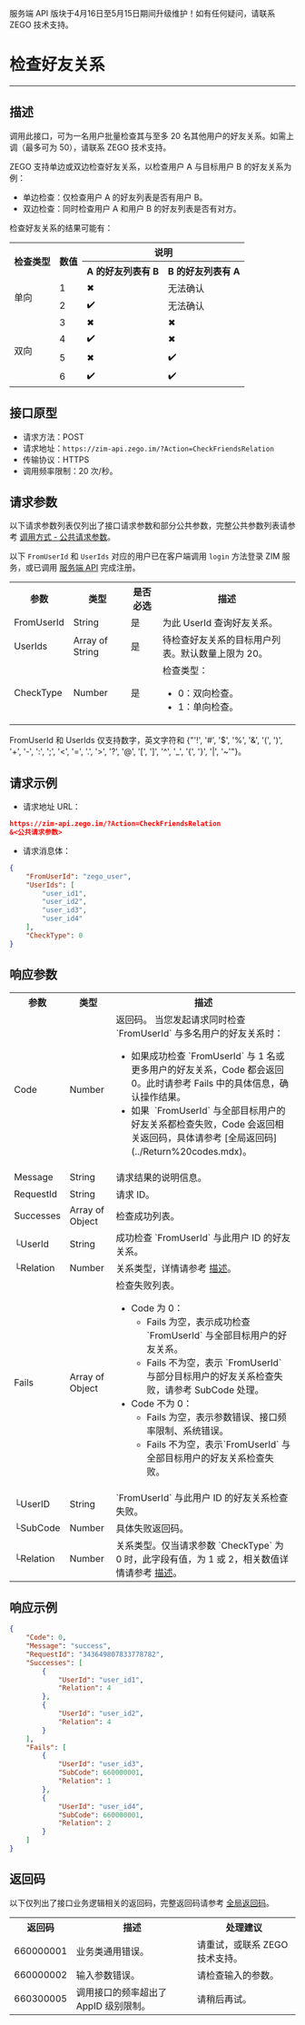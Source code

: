 <Warning title="警告">服务端 API 版块于4月16日至5月15日期间升级维护！如有任何疑问，请联系 ZEGO 技术支持。</Warning>
# 检查好友关系

- - -

## 描述

调用此接口，可为一名用户批量检查其与至多 20 名其他用户的好友关系。如需上调（最多可为 50），请联系 ZEGO 技术支持。

ZEGO 支持单边或双边检查好友关系，以检查用户 A 与目标用户 B 的好友关系为例：
- 单边检查：仅检查用户 A 的好友列表是否有用户 B。
- 双边检查：同时检查用户 A 和用户 B 的好友列表是否有对方。

检查好友关系的结果可能有：

<table>
<tbody><tr>
<th rowspan="2">检查类型</th>
<th rowspan="2">数值</th>
<th colspan="2">说明</th>
</tr>
<tr>
<th>A 的好友列表有 B</th>
<th>B 的好友列表有 A</th>
</tr>
<tr>
<td rowspan="2">单向</td>
<td>1</td>
<td>✖</td>
<td>无法确认</td>
</tr>
<tr>
<td>2</td>
<td>✔️</td>
<td>无法确认</td>
</tr>
<tr>
<td rowspan="4">双向</td>
<td>3</td>
<td>✖</td>
<td>✖</td>
</tr>
<tr>
<td>4</td>
<td>✔️</td>
<td>✖</td>
</tr>
<tr>
<td>5</td>
<td>✖</td>
<td>✔️</td>
</tr>
<tr>
<td>6</td>
<td>✔️</td>
<td>✔️</td>
</tr>
</tbody></table>


## 接口原型

- 请求方法：POST
- 请求地址：`https://zim-api.zego.im/?Action=CheckFriendsRelation`
- 传输协议：HTTPS
- 调用频率限制：20 次/秒。


## 请求参数

以下请求参数列表仅列出了接口请求参数和部分公共参数，完整公共参数列表请参考 [调用方式 - 公共请求参数](../Accessing%20Server%20APIs.mdx#2-公共参数)。

<Note title="说明">

以下 `FromUserId` 和 `UserIds` 对应的用户已在客户端调用 `login` 方法登录 ZIM 服务，或已调用 [服务端 API](./Batch%20register%20users.mdx) 完成注册。
</Note>

<table>
<tbody><tr data-row-level="1">
<th>参数</th>
<th>类型</th>
<th>是否必选</th>
<th>描述</th>
</tr>
<tr data-row-level="3">
<td>FromUserId</td>
<td>String</td>
<td>是</td>
<td>为此 UserId 查询好友关系。</td>
</tr>
<tr data-row-level="4">
<td>UserIds</td>
<td>Array of String</td>
<td>是</td>
<td>待检查好友关系的目标用户列表。默认数量上限为 20。</td>
</tr>
<tr data-row-level="5">
<td>CheckType</td>
<td>Number</td>
<td>是</td>
<td>检查类型：
<ul><li>0：双向检查。</li><li>1：单向检查。</li></ul></td>
</tr>
</tbody></table>

<Note title="说明">

FromUserId 和 UserIds 仅支持数字，英文字符和 {"'!', '#', '$', '%', '&', '(', ')', '+', '-', ':', ';', '<', '=', '.', '>', '?', '@', '[', ']', '^', '_', '{', '}', '|', '~'"}。
</Note>

## 请求示例

- 请求地址 URL：

```json
https://zim-api.zego.im/?Action=CheckFriendsRelation
&<公共请求参数>
```

- 请求消息体：

```json
{
    "FromUserId": "zego_user",
    "UserIds": [
        "user_id1",
        "user_id2",
        "user_id3",
        "user_id4"
    ],
    "CheckType": 0
}
```

## 响应参数

<table class="collapsible-table" >
<tbody><tr data-row-level="1">
<th>参数</th>
<th>类型</th>
<th>描述</th>
</tr>
<tr data-row-level="2">
<td>Code</td>
<td>Number</td>
<td>返回码。
<Note title="说明">当您发起请求同时检查 `FromUserId` 与多名用户的好友关系时：<ul><li>如果成功检查 `FromUserId` 与 1 名或更多用户的好友关系，Code 都会返回 0。此时请参考 Fails 中的具体信息，确认操作结果。</li><li>如果&nbsp; `FromUserId` 与全部目标用户的好友关系都检查失败，Code 会返回相关返回码，具体请参考 [全局返回码](../Return%20codes.mdx)。</li></ul></Note></td>
</tr>
<tr data-row-level="3">
<td>Message</td>
<td>String</td>
<td>请求结果的说明信息。</td>
</tr>
<tr data-row-level="4">
<td>RequestId</td>
<td>String</td>
<td>请求 ID。</td>
</tr>
<tr data-row-level="5" data-row-child="true">
<td>Successes</td>
<td>Array of Object</td>
<td>检查成功列表。</td>
</tr>
<tr data-row-level="5-1">
<td>└UserId</td>
<td>String</td>
<td>成功检查 `FromUserId` 与此用户 ID 的好友关系。</td>
</tr>
<tr data-row-level="5-2">
<td>└Relation</td>
<td>Number</td>
<td>关系类型，详情请参考 <a href="#1">描述</a>。</td>
</tr>
<tr data-row-level="6" data-row-child="true">
<td>Fails</td>
<td>Array of Object</td>
<td>
检查失败列表。
<ul>
<li>
Code 为 0：
<ul><li>Fails 为空，表示成功检查 `FromUserId` 与全部目标用户的好友关系。</li><li>Fails 不为空，表示 `FromUserId` 与部分目标用户的好友关系检查失败，请参考 SubCode 处理。</li></ul>
</li>
<li>
Code 不为 0：
<ul><li>Fails 为空，表示参数错误、接口频率限制、系统错误。</li><li>Fails 不为空，表示`FromUserId` 与全部目标用户的好友关系检查失败。</li></ul>
</li>
</ul></td>
</tr>
<tr data-row-level="6-3">
<td>└UserID</td>
<td>String</td>
<td>`FromUserId` 与此用户 ID 的好友关系检查失败。</td>
</tr>
<tr data-row-level="6-5">
<td>└SubCode</td>
<td>Number</td>
<td>具体失败返回码。</td>
</tr>
<tr data-row-level="6-6">
<td>└Relation</td>
<td>Number</td>
<td>关系类型。仅当请求参数 `CheckType` 为 0 时，此字段有值，为 1 或 2，相关数值详情请参考 <a href="#1">描述</a>。</td>
</tr>
</tbody></table>


## 响应示例

```json
{
    "Code": 0,
    "Message": "success",
    "RequestId": "343649807833778782",
    "Successes": [
        {
            "UserId": "user_id1",
            "Relation": 4
        },
        {
            "UserId": "user_id2",
            "Relation": 4
        }
    ],
    "Fails": [
        {
            "UserId": "user_id3",
            "SubCode": 660000001,
            "Relation": 1
        },
        {
            "UserId": "user_id4",
            "SubCode": 660000001,
            "Relation": 2
        }
    ]
}
```


## 返回码

以下仅列出了接口业务逻辑相关的返回码，完整返回码请参考 [全局返回码](../Return%20codes.mdx)。

<table>
<tbody><tr>
<th>返回码</th>
<th>描述</th>
<th>处理建议</th>
</tr>
<tr>
<td>660000001</td>
<td>业务类通用错误。</td>
<td>请重试，或联系 ZEGO 技术支持。</td>
</tr>
<tr>
<td>660000002</td>
<td>输入参数错误。</td>
<td>请检查输入的参数。</td>
</tr>
<tr>
<td>660300005</td>
<td>调用接口的频率超出了 AppID 级别限制。</td>
<td>请稍后再试。</td>
</tr>
</tbody></table>
